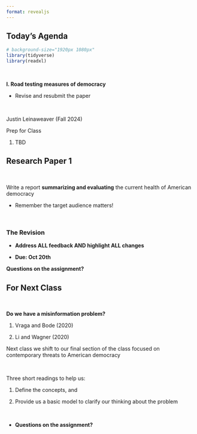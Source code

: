 ```yaml
---
format: revealjs
---
```


## Today's Agenda {background-image="Images/background-white_house_graphic_v4_muted_text2.png" .center}

```r
# background-size="1920px 1080px"
library(tidyverse)
library(readxl)
```

<br>

::: {.r-fit-text}

**I. Road testing measures of democracy**

- Revise and resubmit the paper

:::

<br>

::: r-stack
Justin Leinaweaver (Fall 2024)
:::

::: notes
Prep for Class

1. TBD

:::



## Research Paper 1 {background-image="Images/background-white_house_graphic_blue_v2.png" .center}

<br>

Write a report **summarizing and evaluating** the current health of American democracy

- Remember the target audience matters!

<br>

### The Revision

- **Address ALL feedback AND highlight ALL changes**

- **Due: Oct 20th**

::: notes

**Questions on the assignment?**

:::



## For Next Class {background-image="Images/background-blue_triangles_flipped.png" .center}

<br>

::: {.r-fit-text}
**Do we have a misinformation problem?**

1. Vraga and Bode (2020)

2. Li and Wagner (2020)

:::

::: notes

Next class we shift to our final section of the class focused on contemporary threats to American democracy

<br>

Three short readings to help us:

1. Define the concepts, and 

2. Provide us a basic model to clarify our thinking about the problem

<br>

- **Questions on the assignment?**

:::


